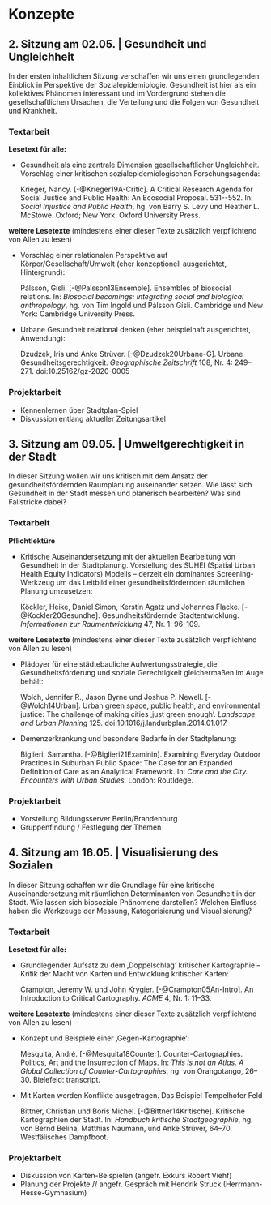 # Konzepte {.unnumbered}

## 2. Sitzung am 02.05. | Gesundheit und Ungleichheit {.unnumbered}

In der ersten inhaltlichen Sitzung verschaffen wir uns einen grundlegenden Einblick in Perspektive der Sozialepidemiologie. Gesundheit ist hier als ein kollektives Phänomen interessant und im Vordergrund stehen die gesellschaftlichen Ursachen, die Verteilung und die Folgen von Gesundheit und Krankheit.

### Textarbeit {.unnumbered}

**Lesetext für alle:**

- Gesundheit als eine zentrale Dimension gesellschaftlicher Ungleichheit. Vorschlag einer kritischen sozialepidemiologischen Forschungsagenda:

  Krieger, Nancy. [-@Krieger19A-Critic]. A Critical Research Agenda for Social Justice and Public Health: An Ecosocial Proposal. 531\--552. In: *Social Injustice and Public Health*, hg. von Barry S. Levy und Heather L. McStowe. Oxford; New York: Oxford University Press.   

**weitere Lesetexte**
(mindestens einer dieser Texte zusätzlich verpflichtend von Allen zu lesen)

- Vorschlag einer relationalen Perspektive auf Körper/Gesellschaft/Umwelt (eher konzeptionell ausgerichtet, Hintergrund):

  Pálsson, Gísli. [-@Palsson13Ensemble]. Ensembles of biosocial relations. In: *Biosocial becomings: integrating social and biological anthropology*, hg. von Tim Ingold und Pálsson Gísli. Cambridge und New York: Cambridge University Press.

- Urbane Gesundheit relational denken (eher beispielhaft ausgerichtet, Anwendung):

  Dzudzek, Iris und Anke Strüver. [-@Dzudzek20Urbane-G]. Urbane Gesundheitsgerechtigkeit. *Geographische Zeitschrift* 108, Nr. 4: 249--271. doi:10.25162/gz-2020-0005


### Projektarbeit {.unnumbered}

- Kennenlernen über Stadtplan-Spiel
- Diskussion entlang aktueller Zeitungsartikel


## 3. Sitzung am 09.05. | Umweltgerechtigkeit in der Stadt {.unnumbered}

In dieser Sitzung wollen wir uns kritisch mit dem Ansatz der gesundheitsfördernden Raumplanung auseinander setzen. Wie lässt sich Gesundheit in der Stadt messen und planerisch bearbeiten? Was sind Fallstricke dabei?

### Textarbeit {.unnumbered}

**Pflichtlektüre**

- Kritische Auseinandersetzung mit der aktuellen Bearbeitung von Gesundheit in der Stadtplanung. Vorstellung des SUHEI (Spatial Urban Health Equity Indicators) Modells – derzeit ein dominantes Screening-Werkzeug um das Leitbild einer gesundheitsfördernden räumlichen Planung umzusetzen:

  Köckler, Heike, Daniel Simon, Kerstin Agatz und Johannes Flacke. [-@Kockler20Gesundhe]. Gesundheitsfördernde Stadtentwicklung. *Informationen zur Raumentwicklung* 47, Nr. 1: 96--109.

**weitere Lesetexte**
(mindestens einer dieser Texte zusätzlich verpflichtend von Allen zu lesen)

- Plädoyer für eine städtebauliche Aufwertungsstrategie, die Gesundheitsförderung und soziale Gerechtigkeit gleichermaßen im Auge behält:

  Wolch, Jennifer R., Jason Byrne und Joshua P. Newell. [-@Wolch14Urban]. Urban green space, public health, and environmental justice: The challenge of making cities ‚just green enough'. *Landscape and Urban Planning* 125. doi:10.1016/j.landurbplan.2014.01.017.

- Demenzerkrankung und besondere Bedarfe in der Stadtplanung:

  Biglieri, Samantha. [-@Biglieri21Examinin]. Examining Everyday Outdoor Practices in Suburban Public Space: The Case for an Expanded Definition of Care as an Analytical Framework. In: *Care and the City. Encounters with Urban Studies*. London: Routldege.


### Projektarbeit {.unnumbered}

- Vorstellung Bildungsserver Berlin/Brandenburg
- Gruppenfindung / Festlegung der Themen




## 4. Sitzung am 16.05. | Visualisierung des Sozialen {.unnumbered}

In dieser Sitzung schaffen wir die Grundlage für eine kritische Auseinandersetzung mit räumlichen Determinanten von Gesundheit in der Stadt. Wie lassen sich biosoziale Phänomene darstellen? Welchen Einfluss haben die Werkzeuge der Messung, Kategorisierung und Visualisierung?

### Textarbeit {.unnumbered}

**Lesetext für alle:**

- Grundlegender Aufsatz zu dem ‚Doppelschlag‘ kritischer Kartographie – Kritik der Macht von Karten und Entwicklung kritischer Karten:

  Crampton, Jeremy W. und John Krygier. [-@Crampton05An-Intro]. An Introduction to Critical Cartography. *ACME* 4, Nr. 1: 11--33.


**weitere Lesetexte**
(mindestens einer dieser Texte zusätzlich verpflichtend von Allen zu lesen)

- Konzept und Beispiele einer ‚Gegen-Kartographie‘:

  Mesquita, André. [-@Mesquita18Counter]. Counter-Cartographies. Politics, Art and the Insurrection of Maps. In: *This is not an Atlas. A Global Collection of Counter-Cartographies*, hg. von Orangotango, 26--30. Bielefeld: transcript.

- Mit Karten werden Konflikte ausgetragen. Das Beispiel Tempelhofer Feld

  Bittner, Christian und Boris Michel. [-@Bittner14Kritische]. Kritische Kartographien der Stadt. In: *Handbuch kritische Stadtgeographie*, hg. von Bernd Belina, Matthias Naumann, und Anke Strüver, 64--70. Westfälisches Dampfboot.



### Projektarbeit {.unnumbered}

- Diskussion von Karten-Beispielen (angefr. Exkurs Robert Viehf)
- Planung der Projekte // angefr. Gespräch mit Hendrik Struck (Herrmann-Hesse-Gymnasium)
